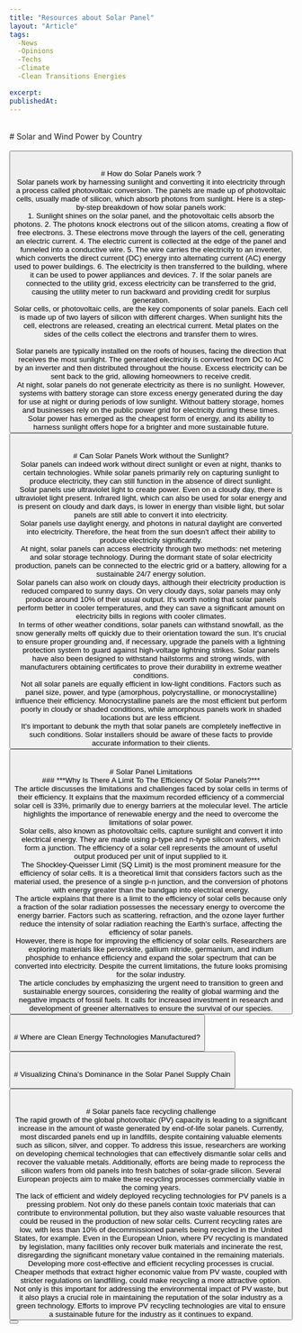 ```yaml
---
title: "Resources about Solar Panel"
layout: "Article"
tags:
  -News
  -Opinions
  -Techs
  -Climate
  -Clean Transitions Energies

excerpt:
publishedAt:
---
```

<br/>
# Solar and Wind Power by Country
<br/>
<Image src="/VCE_Mapped_Solar_Wind_Power-1.jpg" alt="" width={600} height={500} />
<br />
<br/>
<Button
  address="https://www.visualcapitalist.com/mapped-solar-and-wind-power-by-country/"
  text="Source"
/>
<br/>
<br/>
# How do Solar Panels work ?
<br/>
<Image src="/how-do-solar-panels-work.png" alt="" width={600} height={500} />
<br />
Solar panels work by harnessing sunlight and converting it into electricity through a process called photovoltaic conversion. The panels are made up of photovoltaic cells, usually made of silicon, which absorb photons from sunlight. Here is a step-by-step breakdown of how solar panels work:
<br/>
1. Sunlight shines on the solar panel, and the photovoltaic cells absorb the photons.
2. The photons knock electrons out of the silicon atoms, creating a flow of free electrons.
3. These electrons move through the layers of the cell, generating an electric current.
4. The electric current is collected at the edge of the panel and funneled into a conductive wire.
5. The wire carries the electricity to an inverter, which converts the direct current (DC) energy into alternating current (AC) energy used to power buildings.
6. The electricity is then transferred to the building, where it can be used to power appliances and devices.
7. If the solar panels are connected to the utility grid, excess electricity can be transferred to the grid, causing the utility meter to run backward and providing credit for surplus generation.
<br/>
Solar cells, or photovoltaic cells, are the key components of solar panels. Each cell is made up of two layers of silicon with different charges. When sunlight hits the cell, electrons are released, creating an electrical current. Metal plates on the sides of the cells collect the electrons and transfer them to wires.
<br/>
<Youtube id= "L_q6LRgKpTw&t=78s"/>
<br/>
Solar panels are typically installed on the roofs of houses, facing the direction that receives the most sunlight. The generated electricity is converted from DC to AC by an inverter and then distributed throughout the house. Excess electricity can be sent back to the grid, allowing homeowners to receive credit.
<br/>
At night, solar panels do not generate electricity as there is no sunlight. However, systems with battery storage can store excess energy generated during the day for use at night or during periods of low sunlight. Without battery storage, homes and businesses rely on the public power grid for electricity during these times.
<br/>
Solar power has emerged as the cheapest form of energy, and its ability to harness sunlight offers hope for a brighter and more sustainable future.
<br/>
<Button
  address="https://solarpower.guide/solar-energy-insights/how-do-solar-panels-work"
  text="Source"
/>
<br/>
<br/>
# Can Solar Panels Work without the Sunlight?
<br/>
Solar panels can indeed work without direct sunlight or even at night, thanks to certain technologies. While solar panels primarily rely on capturing sunlight to produce electricity, they can still function in the absence of direct sunlight.
<br/>
Solar panels use ultraviolet light to create power. Even on a cloudy day, there is ultraviolet light present. Infrared light, which can also be used for solar energy and is present on cloudy and dark days, is lower in energy than visible light, but solar panels are still able to convert it into electricity.
<br/>
Solar panels use daylight energy, and photons in natural daylight are converted into electricity. Therefore, the heat from the sun doesn't affect their ability to produce electricity significantly.
<br/>
At night, solar panels can access electricity through two methods: net metering and solar storage technology. During the dormant state of solar electricity production, panels can be connected to the electric grid or a battery, allowing for a sustainable 24/7 energy solution.
<br/>
Solar panels can also work on cloudy days, although their electricity production is reduced compared to sunny days. On very cloudy days, solar panels may only produce around 10% of their usual output. It's worth noting that solar panels perform better in cooler temperatures, and they can save a significant amount on electricity bills in regions with cooler climates.
<br/>
In terms of other weather conditions, solar panels can withstand snowfall, as the snow generally melts off quickly due to their orientation toward the sun. It's crucial to ensure proper grounding and, if necessary, upgrade the panels with a lightning protection system to guard against high-voltage lightning strikes. Solar panels have also been designed to withstand hailstorms and strong winds, with manufacturers obtaining certificates to prove their durability in extreme weather conditions.
<br/>
Not all solar panels are equally efficient in low-light conditions. Factors such as panel size, power, and type (amorphous, polycrystalline, or monocrystalline) influence their efficiency. Monocrystalline panels are the most efficient but perform poorly in cloudy or shaded conditions, while amorphous panels work in shaded locations but are less efficient.
<br/>
It's important to debunk the myth that solar panels are completely ineffective in such conditions. Solar installers should be aware of these facts to provide accurate information to their clients.
<br/>
<Button
  address="https://www.solarfeeds.com/mag/can-solar-panels-work-without-sunlight/"
  text="Source"
/>
<br/>
<br/>
# Solar Panel Limitations 
<br/>
### ***Why Is There A Limit To The Efficiency Of Solar Panels?***
<br/>
The article discusses the limitations and challenges faced by solar cells in terms of their efficiency. It explains that the maximum recorded efficiency of a commercial solar cell is 33%, primarily due to energy barriers at the molecular level. The article highlights the importance of renewable energy and the need to overcome the limitations of solar power.
<br/>
<Image src="/p-n-junctionDesignuas.jpg" alt="" width={600} height={500} />
<br />
Solar cells, also known as photovoltaic cells, capture sunlight and convert it into electrical energy. They are made using p-type and n-type silicon wafers, which form a junction. The efficiency of a solar cell represents the amount of useful output produced per unit of input supplied to it.
<br/>
The Shockley-Queisser Limit (SQ Limit) is the most prominent measure for the efficiency of solar cells. It is a theoretical limit that considers factors such as the material used, the presence of a single p-n junction, and the conversion of photons with energy greater than the bandgap into electrical energy.
<br/>
The article explains that there is a limit to the efficiency of solar cells because only a fraction of the solar radiation possesses the necessary energy to overcome the energy barrier. Factors such as scattering, refraction, and the ozone layer further reduce the intensity of solar radiation reaching the Earth's surface, affecting the efficiency of solar panels.
<br/>
<Image src="/Insulators-Conductors-and-Semiconductor-Comparison-infographic-diagramudaixs.jpg" alt="" width={600} height={500} />
<br />
However, there is hope for improving the efficiency of solar cells. Researchers are exploring materials like perovskite, gallium nitride, germanium, and indium phosphide to enhance efficiency and expand the solar spectrum that can be converted into electricity. Despite the current limitations, the future looks promising for the solar industry.
<br/>
The article concludes by emphasizing the urgent need to transition to green and sustainable energy sources, considering the reality of global warming and the negative impacts of fossil fuels. It calls for increased investment in research and development of greener alternatives to ensure the survival of our species.
<br/>
<Button
  address="https://www.scienceabc.com/innovation/why-is-there-a-limit-to-the-efficiency-of-solar-panels.html"
  text="Source"
/>
<br/>
<br/>
# Where are Clean Energy Technologies Manufactured?
<br/>
<Image src="/Asias-Dominance-in-Clean-Energy-Technology_March27-1.jpg" alt="" width={600} height={500} />
<br />
<br/>
<Button
  address="https://www.solarfeeds.com/mag/can-solar-panels-work-without-sunlight/"
  text="Source"
/>
<br/>
<br/>
# Visualizing China’s Dominance in the Solar Panel Supply Chain
<br/>
<Image src="/Solar-PV-Manufacturing-Aug-29.jpg" alt="" width={600} height={500} />
<br />
<br/>
<Button
  address="https://www.visualcapitalist.com/visualizing-chinas-dominance-in-the-solar-panel-supply-chain/"
  text="Source"
/>
<br/>
<br/>
# Solar panels face recycling challenge
<br/>
The rapid growth of the global photovoltaic (PV) capacity is leading to a significant increase in the amount of waste generated by end-of-life solar panels. Currently, most discarded panels end up in landfills, despite containing valuable elements such as silicon, silver, and copper. To address this issue, researchers are working on developing chemical technologies that can effectively dismantle solar cells and recover the valuable metals. Additionally, efforts are being made to reprocess the silicon wafers from old panels into fresh batches of solar-grade silicon. Several European projects aim to make these recycling processes commercially viable in the coming years.
<br/>
The lack of efficient and widely deployed recycling technologies for PV panels is a pressing problem. Not only do these panels contain toxic materials that can contribute to environmental pollution, but they also waste valuable resources that could be reused in the production of new solar cells. Current recycling rates are low, with less than 10% of decommissioned panels being recycled in the United States, for example. Even in the European Union, where PV recycling is mandated by legislation, many facilities only recover bulk materials and incinerate the rest, disregarding the significant monetary value contained in the remaining materials.
<br/>
Developing more cost-effective and efficient recycling processes is crucial. Cheaper methods that extract higher economic value from PV waste, coupled with stricter regulations on landfilling, could make recycling a more attractive option. Not only is this important for addressing the environmental impact of PV waste, but it also plays a crucial role in maintaining the reputation of the solar industry as a green technology. Efforts to improve PV recycling technologies are vital to ensure a sustainable future for the industry as it continues to expand.
<br/>
<Button
  address="https://cen.acs.org/environment/recycling/Solar-panels-face-recycling-challenge-photovoltaic-waste/100/i18"
  text="Source"
/>


